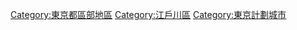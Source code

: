 [[Category:東京都區部地區|Category:東京都區部地區]]
[[Category:江戶川區|Category:江戶川區]]
[[Category:東京計劃城市|Category:東京計劃城市]]